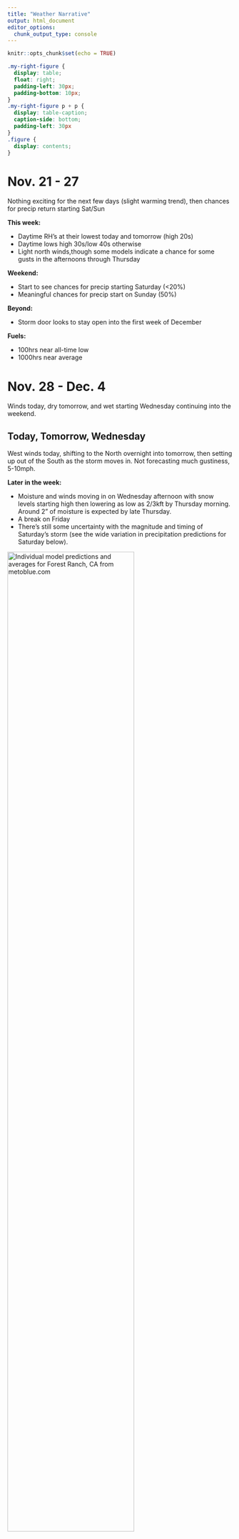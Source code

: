 ```yaml
---
title: "Weather Narrative"
output: html_document
editor_options: 
  chunk_output_type: console
---
```


```r
knitr::opts_chunk$set(echo = TRUE)
```

```css
.my-right-figure {
  display: table;
  float: right;
  padding-left: 30px;
  padding-bottom: 10px;
}
.my-right-figure p + p {
  display: table-caption;
  caption-side: bottom;
  padding-left: 30px
}
.figure {
  display: contents;
}
```

# Nov. 21 - 27

Nothing exciting for the next few days (slight warming trend), then chances for precip return starting Sat/Sun

__This week:__

* Daytime RH's at their lowest today and tomorrow (high 20s)
* Daytime lows high 30s/low 40s otherwise
* Light north winds,though some models indicate a chance for some gusts in the afternoons through Thursday

__Weekend:__ 

* Start to see chances for precip starting Saturday (<20%)
* Meaningful chances for precip start on Sunday (50%)

__Beyond:__

* Storm door looks to stay open into the first week of December

__Fuels:__

* 100hrs near all-time low
* 1000hrs near average


# Nov. 28 - Dec. 4

Winds today, dry tomorrow, and wet starting Wednesday continuing into the weekend. 

## Today, Tomorrow, Wednesday
West winds today, shifting to the North overnight into tomorrow, then setting up out of the South as the storm moves in. Not forecasting much gustiness, 5-10mph. 

__Later in the week:__

* Moisture and winds moving in on Wednesday afternoon with snow levels starting high then lowering as low as 2/3kft by Thursday morning. Around 2" of moisture is expected by late Thursday.
* A break on Friday
* There's still some uncertainty with the magnitude and timing of Saturday's storm (see the wide variation in precipitation predictions for Saturday below). 

[![Individual model predictions and averages for Forest Ranch, CA from metoblue.com](11.28/meteogram_ensemblemembers_hd.png){width=75%}](https://www.meteoblue.com/en/weather/forecast/multimodelensemble/forest-ranch_united-states_5349956){target="_blank"}


# Dec. 5 - 11

Storm moves out of the region this afternoon. Dry and clear on Wednesday, then another pair of storms late Thursday-Friday and Saturday-Sunday. 

__Recap:__ Significant precipitation fell across the region since early Thursday morning. The RAWS at Cohasset and Quincy recieved nearly 3.5 inches of moisture.


<!-- [![Accumulated precipitation over the last 7 days for the Cohasset RAWS ](12.5/Cohasset_time_chart_precip.png){width=75%}](https://mesowest.utah.edu/cgi-bin/droman/meso_base_dyn.cgi?stn=CSTC1&unit=0&time=LOCAL&product=&year1=2022&month1=12&day1=05&hour1=07&hours=24&graph=1&past=1&order=1)[r] -->

:::{.my-right-figure}
```r
knitr::include_graphics("12.5/Cohasset_time_chart_precip.png")
#
```
:::

__Two storms this week:__ A quick-moving storm could bring up to an inch of moisture to the Forest Ranch area late Thursday night into early Friday morning. The second storm arrives later Friday afternoon and looks to be much wetter: 2.5 inches of moisture could fall between late Friday afternoon and Sunday morning. 

# Dec. 12-18

__Recap__: The wettest storm of the 2022-23 winter so far is leaving the region today. Anywhere from 2-4" of moisture fell between Thursday and Sunday night, depending on elevation and topographic position. The Forest Ranch area picked up around 2.5". Most Sierra weather stations have received many times the snow-water-equivalent for this point in the water year so far. 


__Near-term__: Most of northern California will see lower than average temperatures this week. Daytime highs in the mid-40s and lows near freezing for the foothills of Butte county. After the system moves out today (Monday), we are looking dry through at least Thursday. There are chances for another round of light precipitation over the weekend, but those chances have trended downwards over the last few days. 


__Long-term__: Per a few sources ([Danial Swain](weatherwest.com), but also [NWS Climate Prediction Center](https://www.cpc.ncep.noaa.gov/)), our future is more likely to be drier-than-average than wetter-than-average. 


# Dec. 19-25

We've remained dry since the last round of storms moved out of the region on Monday (12/12) morning. Recapping the water year so far in terms of snowpack, all three regions of the Sierra are doing pretty good...

```r
knitr::include_graphics("12.19/SierraSnowpack_12.19.jpg")
```

In terms of precipitation (not just snowpack), the story for Butte county is different for the valley vs. the foothills and mountains. The flat lands look to be just below average over the last 30 days, while the uplands are riding just above average. 

```r
knitr::include_graphics(c("12.19/30-day-percent-of-normal-precipitation-12-19-2022.png","12.19/cohasset_last30days.png"))
``` 

__This Week__: Generally, cloudy skies with valley fog, high Rh's (60-70), and light winds are the story this week.  We see some chances for precipitation on Tuesday evening into Wednesday morning for the foothills, but accumulations don't look to be higher than two tenths of moisture. A smaller cell of moisture passes through on Thursday night into Friday, but we likely won't see any rain or snow in Butte county. We might see some slightly elevated winds out of the north ahead of this cell early Wednesday morning. Strong inversion forecasted for this weekend, meaning valley fog and above-average temperatures in the foothills/mountains. 

__Next Week__: There are signs pointing towards the potential for wetter conditions returning by the middle of next week. The mixed signals are classic: some models show meaningful precipitation impacting the Sierras, while others show the storm track staying just to our north.

```r
knitr::include_graphics(c("12.19/500h_anom.na_EMCWF_12.28.png","12.19/500h_anom.na_GFS_12.28.png"))
``` 

# January 23-29
December and January have brought abundant precipitation to California. In this feast-or-famine region, many are actually thankful for the reprieve of the last few days. Without diving into the effects that this wet period has had on our soils, vegetation, and reservoirs (there are better resources out there, such as [Daniel Swain](weatherwest.com) or [Zeke's twitter](https://twitter.com/wildland_zko)), I'll direct you to the [US Drought Monitor's](https://droughtmonitor.unl.edu/CurrentMap/StateDroughtMonitor.aspx?fips_06007) website showing significant improvement in drought conditions in Butte County over multiple timescales.  

:::{.my-right-figure}
```r
knitr::include_graphics("1.20.23/20230117_ca_text.png")
```
:::

**This Week:** We'll keep the dry and windy period going through this week before some [inside-sliders](https://www.youtube.com/watch?v=9RQIV8WM2LY&ab_channel=ABC10) bring the potential for light precip over the weekend. The precipitation picture for the weekend is still unclear, but overall amounts on the high-end of the forecast range are still relatively low (<0.5"). This week, we'll see north winds with period of higher gusts on Wednesday afternoon into early Thursday morning. 

**Beyond:** There is the potential for additional precipitation during the first week of February. If they materialize, these storms would be mild compared to what we've seen over the last month and a half. Right now, we do not see an imminent return to a prolonged wet pattern. Beyond, the NWS Climate Prediction Center is calling for above-normal precipitation during the 10-day, 14-day, and 3-4 week outlooks. However, these are outlooks and not forecasts, which is to say that they should be treated as speculative. The potential for a drier pattern to remain in place is there and touted by some as the more likely scenario. Brian Allegretto, in his daily snow forecast discussion for the Tahoe area this morning, provided this insight for February: "That doesn't mean no storms. We can see the pattern shift at times to allow in a storm, but overall from what I'm seeing currently it looks like the rest of the month could see below-average precipitation in total. We'll have to see how the first week of the month turns out. Hopefully, I'm wrong." 

# February 6-12

**Daniel Swain** recaps the [December-January storm cycle](weatherwest.com) in California. 

We can expect north winds today through tomorrow morning with a air moving from areas of high pressure in the north/east towards the low pressure in the south/west. The stronger winds may be isolated to channeled terrain like the Feather River canyon. We'll see calmer winds reverting back to the regular SW flow during the day Tuesday/Tuesday night before again flipping to back to a north-wind pattern for Wednesday. These flip-floppy winds, while not too strong overall, should keep skies clear and prevent inversions from establishing in our area. 

Our next chance for precipitation arrives on Friday. Between Friday morning and midday Saturday, the middle elevations of Butte county could see as much as 0.3" on the high end. However, it's possible that only NW CA will see any meaningful precipitation as the system stays farther to our north. 

**Beyond**, our our next storm sets up around 2/14. 

# February 13-19

- An inside-slider system will bring north winds to the area today lasting through Wednesday. The strongest winds will for the Butte county foothills will be midday today through early Wednesday morning (15-20mph with gusts 25-35).  
- Chances for precip starting Thursday evening into Friday morning, but the potential for anything more than 0.2" is low. Like the system that was forecast for last Friday/Saturday, it may end up providing wetting precip to the higher elevations. 

The weekend: we remain in a N-wind pattern, but current forecast shows no gusts. Sustained speeds around 10 now. 

It appears that the table might be set for a troughing pattern to establish later next week (around the 22nd/23rd). This is only to say that the storm door will be open, but not necessarily active. The takeaway: we do not plan on seeing another single or parade of ARs any time soon. 

# February 27
Let's just say I was probably a little over-eager in suggesting that ARs will not impact CA in the near-term.... Snow fell down to ~1,000ft across much of CA during the last few days, and more is on the way over the next 48 hours. The [NWS point forecast for BCCER](https://forecast.weather.gov/MapClick.php?CityName=Forest+Ranch&state=CA&site=STO&textField1=39.8822&textField2=-121.672&e=0#.Y_zyaHbMLcB) shows the potential for over a foot of snow by end of day tomorrow! Snow levels will fluctuate around 1000ft during the main period of precipitation expected to last into tomorrow evening. Freezing levels could drop below 1000ft late tomorrow night. The Center for Western Weather and Water Extremes maintains an excellent [dashboard](https://cw3e.ucsd.edu/DSMaps/DS_freezing.html) showing watershed-level precipitation forecasts by precipitation type. 

**What's ahead:** After a break on Thursday/Friday, the chances for more precipitation remain high into the first full week of March. Colder than average temperatures should remain in place across the northern half of CA through mid-March. the precipitation outlook into the second week of March is foggy. Brian Allegretto described the uncertainty in his blog post this morning: "We could see a brief break by the 9th, but by the 10th=11th through mid-month, the long-range models are still trending toward a shift in the pattern from a cold/wet pattern to a warmer/wet pattern....But with the convection near the equator moving through the eastern Pacific from the active phase of the MJO circulation, it can strengthen the circulations northward and strengthen and help to extend the jet stream towards the West Coast coming inland on the north side of the ridge and south side of the troughs to the north, which only helps to amplify the jet and storms....The long-range models are continuing to show wetter storms moving west to east across the Pacific into CA by the 10th and beyond. These would likely be warmer storms with fluctuating snow levels and rain at times on top of the deep snowpack, and possibly a couple of stronger AR (atmospheric river) events. They show above average precip continuing for the 8th-14th, and you can see the source to the west."




